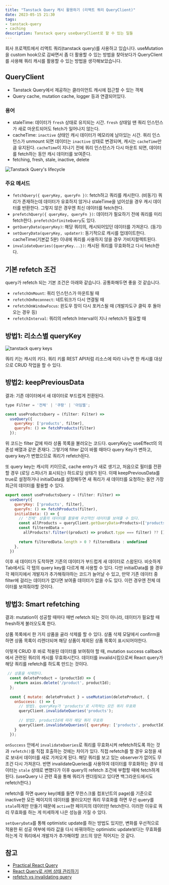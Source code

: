 ```yaml
---
title: "Tanstack Query 캐시 활용하기 (리액트 쿼리 QueryClient)"
date: 2023-05-15 21:30
tags:
- tanstack-query
- caching
description: Tanstack query useQueryClient로 할 수 있는 일들
---
```


회사 프로젝트에서 리액트 쿼리(tanstack query)를 사용하고 있습니다.
useMutation을 custom hook으로 감싸면서 좀 더 활용할 수 있는 방법을 찾아보다가 QueryClient를 사용해
쿼리 캐시를 활용할 수 있는 방법을 생각해보았습니다.

## QueryClient

- Tanstack Query에서 제공하는 클라이언트 캐시에 접근할 수 있는 객체
- Query cache, mutation cache, logger 등과 연결되어있다.

### 용어

- staleTime: 데이터가 `fresh` 상태로 유지되는 시간. `fresh` 상태일 땐 쿼리 인스턴스가 새로 마운트되어도 fetch가 일어나지 않는다.
- cacheTime: `inactive` 상태인 캐시 데이터가 메모리에 남아있는 시간.
쿼리 인스턴스가 unmount 되면 데이터는 `inactive` 상태로 변경되며, 캐시는 `cacheTime`만큼 유지된다.
`cacheTime`이 지나기 전에 쿼리 인스턴스가 다시 마운트 되면, 데이터를 fetch하는 동안 캐시 데이터를 보여준다.
- fetching, fresh, stale, inactive, delete

![Tanstack Query's lifecycle](https://github.com/pullingoff/nexthome/assets/50111853/8467b853-52c4-420a-9ee7-6a47d66fff04)

### 주요 메서드
- `fetchQuery({ queryKey, queryFn })`: fetch하고 쿼리를 캐시한다. (비동기)
쿼리가 존재하는데 데이터가 유효하지 않거나 staleTime을 넘어섰을 경우 캐시 데이터를 반환한다. 그렇지 않은 경우엔 최신 데이터를 fetch한다.
- `prefetchQuery({ queryKey, queryFn })`: 데이터가 필요하기 전에 쿼리를 미리 fetch한다.
`prefetchInfiniteQuery`도 있다.
- `getQueryData(queryKey)`: 해당 쿼리의, 캐시되어있던 데이터를 가져온다. (동기)
- `setQueryData(queryKey, updater)`: 동기적으로 캐시를 업데이트한다.
cacheTime(기본값 5분) 이내에 쿼리를 사용하지 않을 경우 가비지컬렉트된다.
- `invalidateQueries({queryKey...})`: 캐시된 쿼리를 무효화하고 다시 fetch한다.

## 기본 refetch 조건
query가 refetch 되는 기본 조건은 아래와 같습니다. 공통화해두면 좋을 것 같습니다.

- `refetchOnMount`: 쿼리 인스턴스가 마운트될 때
- `refetchOnReconnect`: 네트워크가 다시 연결될 때
- `refetchOnWindowFocus`: 윈도우 창이 다시 포커스될 때 (개발자도구 클릭 후 돌아오는 경우 등)
- `refetchInterval`: 쿼리의 refetch Interval이 지나 refetch가 필요할 때

## 방법1: 리소스별 queryKey

![tanstack query keys](https://github.com/pullingoff/nexthome/assets/50111853/d22f276c-7431-4029-a9b7-cf9814314aaf)

쿼리 키는 캐시의 키다. 쿼리 키를 REST API처럼 리소스에 따라 나누면 한 캐시를 대상으로 CRUD 작업을 할 수 있다.

## 방법2: keepPreviousData

결과: 기존 데이터에서 새 데이터로 부드럽게 전환된다.

```js
type Filter = '전체' | '쿠팡' | '아임웹';

const useProductsQuery = (filter: Filter) =>
  useQuery({ 
    queryKey: ['products', filter], 
    queryFn: () => fetchProducts(filter) 
  });
```

위 코드는 filter 값에 따라 상품 목록을 불러오는 코드다. queryKey는 useEffect의 의존성 배열과 같은 존재다.
그렇기에 filter 값이 바뀔 때마다 query Key가 변하고, query key가 변했으므로 쿼리가 refetch된다.

또 query key는 캐시의 키이므로, cache entry가 새로 생기고, 처음으로 필터를 전환할 경우 (로딩 스피너가 표시되는) 하드로딩 상태가 된다.
이때 keepPreviousData를 true로 설정하거나 initialData를 설정해두면 새 쿼리가 새 데이터를 요청하는 동안 가장 최근의 데이터를 활용할 수 있다.

```js
export const useProductsQuery = (filter: Filter) =>
  useQuery({
    queryKey: ['products', filter],
    queryFn: () => fetchProducts(filter),
    initialData: () => {
      // '전체' 상품의 데이터를 활용해 우선적인 데이터를 보여줄 수 있다.
      const allProducts = queryClient.getQueryData<Products>(['products', '전체'])
      const filteredData =
        allProducts?.filter((product) => product.type === filter) ?? []
        
      return filteredData.length > 0 ? filteredData : undefined
    },
  })
```

이후 새 데이터가 도착하면 기존의 데이터가 부드럽게 새 데이터로 스왑된다.
비슷하게 Tab에서도 각 탭의 query key를 다르게 해 사용할 수 있다.
다만 initialData를 쓸 경우 각 페이지에서 개발자가 추가해줘야하는 코드가 늘어날 수 있고,
만약 기존 데이터 중 filter에 걸리는 데이터가 없다면 보여줄 데이터가 없을 수도 있다. 이런 경우엔 전체 데이터를 보여줘야할 것이다.

## 방법3: Smart refetching

결과: mutation이 성공할 때마다 매번 refetch 되는 것이 아니라, 데이터가 필요할 때 fresh하게 불러오도록 한다.

상품 목록에서 한 가지 상품을 골라 삭제를 할 수 있다.
상품 삭제 모달에서 confirm을 하면 상품 목록이 리렌더되며 해당 상품이 제외된 상품 목록이 표시되어야한다.

이렇게 CRUD 후 바로 적용된 데이터를 보여줘야 할 때, mutation success callback에서 관련된 쿼리의 캐시를 무효화시킨다.
데이터를 invalid시킴으로써 React query가 해당 쿼리를 refetch를 하도록 만드는 것이다.

```js
 // 상품을 삭제한다.
  const deleteProduct = (productId) => {
    return axios.delete('/product', productId);
  };
  
  const { mutate: deleteProduct } = useMutation(deleteProduct, {
    onSuccess: () => {
      // 방법1. queryKey가 'products'로 시작하는 모든 쿼리 무효화
      queryClient.invalidateQueries('products');
      
      // 방법2. productId에 따라 해당 쿼리 무효화 
      queryClient.invalidateQueries({ queryKey: ['products', productId] }
    }
  });
```

`onSuccess` 안에서 `invalidateQueries`로 쿼리를 무효화시켜 refetch하도록 하는 것과 `refetch()`를 직접 호출하는 것에는 차이가 있다.
직접 refetch를 할 경우 요청을 새로 보내서 데이터를 새로 가져오게 된다.
해당 쿼리를 보고 있는 observer가 없어도 무조건 다시 가져온다.
반면 invalidateQueries를 사용하여 데이터를 무효화하는 경우 데이터는 `stale` 상태로 변했다가
이후 query의 refetch 조건에 부합할 때에 fetch하게 된다. (useQuery 나 관련 훅을 통해 쿼리가 렌더링되고 있다면 백그라운드에서도 refetch한다.)

refetch를 하면 query key(예를 들면 무한스크롤 컴포넌트의 page)를 기준으로 inactive한 모든 페이지의 데이터를 불러오지만
쿼리 무효화를 하면 우선 query를 `stale`하게만 만들기 때문에 `active`한 페이지의 데이터만 fetch한다. 이러한 이유로
쿼리 무효화를 하는 게 미세하게 나은 성능을 가질 수 있다.

`setQueryData`를 통해 optimistic update를 하는 방법도 있지만,
변화를 우선적으로 적용한 뒤 성공 여부에 따라 값을 다시 바꿔야하는 optimistic update보다는 무효화를 하는게
각 쿼리에서 개발자가 추가해야할 코드의 양은 적어지는 것 같다.

## 참고

- [Practical React Query](https://tkdodo.eu/blog/practical-react-query#treat-the-query-key-like-a-dependency-array)
- [React Query로 서버 상태 관리하기](https://blog.rhostem.com/posts/2021-02-01T00:00:00.000Z)
- [refetch vs invalidating query](https://github.com/TanStack/query/discussions/2468)
